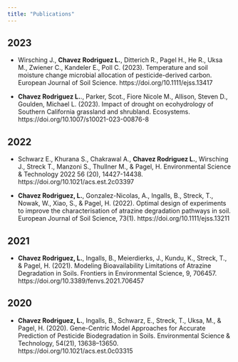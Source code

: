 ```yaml
---
title: "Publications"
---
```


## 2023

- Wirsching J., **Chavez Rodriguez L.**, Ditterich R., Pagel H., He R., Uksa M., Zwiener C., Kandeler E., Poll C. (2023). Temperature and soil moisture change microbial allocation of pesticide-derived carbon. European Journal of Soil Science. https://doi.org/10.1111/ejss.13417

- **Chavez Rodriguez L.**., Parker, Scot., Fiore Nicole M., Allison, Steven D., Goulden, Michael L. (2023). Impact of drought on ecohydrology of Southern California grassland and shrubland. Ecosystems. https://doi.org/10.1007/s10021-023-00876-8

## 2022

- Schwarz E., Khurana S., Chakrawal A., **Chavez Rodriguez L.**, Wirsching J., Streck T., Manzoni S., Thullner M., & Pagel, H.
Environmental Science & Technology 2022 56 (20), 14427-14438. https://doi.org/10.1021/acs.est.2c03397

- **Chavez Rodriguez, L.**, Gonzalez-Nicolas, A., Ingalls, B., Streck, T., Nowak, W., Xiao, S., & Pagel, H. (2022). Optimal design of experiments to improve the characterisation of atrazine degradation pathways in soil. European Journal of Soil Science, 73(1). https://doi.org/10.1111/ejss.13211

## 2021

- **Chavez Rodriguez, L.**, Ingalls, B., Meierdierks, J., Kundu, K., Streck, T., & Pagel, H. (2021). Modeling Bioavailability Limitations of Atrazine Degradation in Soils. Frontiers in Environmental Science, 9, 706457. https://doi.org/10.3389/fenvs.2021.706457

## 2020

- **Chavez Rodriguez, L.**, Ingalls, B., Schwarz, E., Streck, T., Uksa, M., & Pagel, H. (2020). Gene-Centric Model Approaches for Accurate Prediction of Pesticide Biodegradation in Soils. Environmental Science & Technology, 54(21), 13638–13650. https://doi.org/10.1021/acs.est.0c03315

